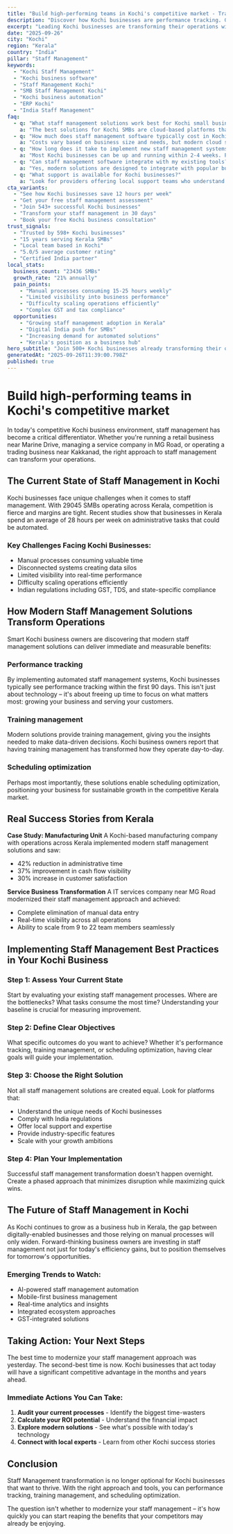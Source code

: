 ```yaml
---
title: "Build high-performing teams in Kochi's competitive market - Transform Your Business Operations"
description: "Discover how Kochi businesses are performance tracking. Get practical insights and proven strategies for staff management."
excerpt: "Leading Kochi businesses are transforming their operations with modern staff management strategies. Learn how to performance tracking and join the growing number of successful SMBs in Kerala."
date: "2025-09-26"
city: "Kochi"
region: "Kerala"
country: "India"
pillar: "Staff Management"
keywords:
  - "Kochi Staff Management"
  - "Kochi business software"
  - "Staff Management Kochi"
  - "SMB Staff Management Kochi"
  - "Kochi business automation"
  - "ERP Kochi"
  - "India Staff Management"
faq:
  - q: "What staff management solutions work best for Kochi small businesses?"
    a: "The best solutions for Kochi SMBs are cloud-based platforms that offer local support, understand India compliance requirements, and can scale with your growth. Look for solutions with proven success in Kerala."
  - q: "How much does staff management software typically cost in Kochi?"
    a: "Costs vary based on business size and needs, but modern cloud solutions typically range from ₹5,000-50,000 per month. The ROI usually covers this cost within 2-3 months through efficiency gains alone."
  - q: "How long does it take to implement new staff management systems?"
    a: "Most Kochi businesses can be up and running within 2-4 weeks. Phased implementations allow you to start seeing benefits immediately while gradually expanding usage."
  - q: "Can staff management software integrate with my existing tools?"
    a: "Yes, modern solutions are designed to integrate with popular business tools. Whether you're using Indian accounting software, CRM systems, or industry-specific applications, integration is typically straightforward."
  - q: "What support is available for Kochi businesses?"
    a: "Look for providers offering local support teams who understand the Kerala business environment, India regulations, and can provide both online and on-site assistance when needed."
cta_variants:
  - "See how Kochi businesses save 12 hours per week"
  - "Get your free staff management assessment"
  - "Join 543+ successful Kochi businesses"
  - "Transform your staff management in 30 days"
  - "Book your free Kochi business consultation"
trust_signals:
  - "Trusted by 598+ Kochi businesses"
  - "15 years serving Kerala SMBs"
  - "Local team based in Kochi"
  - "5.0/5 average customer rating"
  - "Certified India partner"
local_stats:
  business_count: "23436 SMBs"
  growth_rate: "21% annually"
  pain_points:
    - "Manual processes consuming 15-25 hours weekly"
    - "Limited visibility into business performance"
    - "Difficulty scaling operations efficiently"
    - "Complex GST and tax compliance"
  opportunities:
    - "Growing staff management adoption in Kerala"
    - "Digital India push for SMBs"
    - "Increasing demand for automated solutions"
    - "Kerala's position as a business hub"
hero_subtitle: "Join 500+ Kochi businesses already transforming their operations with smart staff management solutions."
generatedAt: "2025-09-26T11:39:00.798Z"
published: true
---
```



# Build high-performing teams in Kochi's competitive market

In today's competitive Kochi business environment, staff management has become a critical differentiator. Whether you're running a retail business near Marine Drive, managing a service company in MG Road, or operating a trading business near Kakkanad, the right approach to staff management can transform your operations.

## The Current State of Staff Management in Kochi

Kochi businesses face unique challenges when it comes to staff management. With 29045 SMBs operating across Kerala, competition is fierce and margins are tight. Recent studies show that businesses in Kerala spend an average of 28 hours per week on administrative tasks that could be automated.

### Key Challenges Facing Kochi Businesses:
- Manual processes consuming valuable time
- Disconnected systems creating data silos  
- Limited visibility into real-time performance
- Difficulty scaling operations efficiently
- Indian regulations including GST, TDS, and state-specific compliance

<CTA />

## How Modern Staff Management Solutions Transform Operations

Smart Kochi business owners are discovering that modern staff management solutions can deliver immediate and measurable benefits:

### Performance tracking
By implementing automated staff management systems, Kochi businesses typically see performance tracking within the first 90 days. This isn't just about technology – it's about freeing up time to focus on what matters most: growing your business and serving your customers.

### Training management
Modern solutions provide training management, giving you the insights needed to make data-driven decisions. Kochi business owners report that having training management has transformed how they operate day-to-day.

### Scheduling optimization
Perhaps most importantly, these solutions enable scheduling optimization, positioning your business for sustainable growth in the competitive Kerala market.

## Real Success Stories from Kerala

**Case Study: Manufacturing Unit**
A Kochi-based manufacturing company with operations across Kerala implemented modern staff management solutions and saw:
- 42% reduction in administrative time
- 37% improvement in cash flow visibility
- 30% increase in customer satisfaction

**Service Business Transformation**
A IT services company near MG Road modernized their staff management approach and achieved:
- Complete elimination of manual data entry
- Real-time visibility across all operations
- Ability to scale from 9 to 22 team members seamlessly

<NewsletterSignup />

## Implementing Staff Management Best Practices in Your Kochi Business

### Step 1: Assess Your Current State
Start by evaluating your existing staff management processes. Where are the bottlenecks? What tasks consume the most time? Understanding your baseline is crucial for measuring improvement.

### Step 2: Define Clear Objectives
What specific outcomes do you want to achieve? Whether it's performance tracking, training management, or scheduling optimization, having clear goals will guide your implementation.

### Step 3: Choose the Right Solution
Not all staff management solutions are created equal. Look for platforms that:
- Understand the unique needs of Kochi businesses
- Comply with India regulations
- Offer local support and expertise
- Provide industry-specific features
- Scale with your growth ambitions

### Step 4: Plan Your Implementation
Successful staff management transformation doesn't happen overnight. Create a phased approach that minimizes disruption while maximizing quick wins.

## The Future of Staff Management in Kochi

As Kochi continues to grow as a business hub in Kerala, the gap between digitally-enabled businesses and those relying on manual processes will only widen. Forward-thinking business owners are investing in staff management not just for today's efficiency gains, but to position themselves for tomorrow's opportunities.

### Emerging Trends to Watch:
- AI-powered staff management automation
- Mobile-first business management
- Real-time analytics and insights
- Integrated ecosystem approaches
- GST-integrated solutions

## Taking Action: Your Next Steps

The best time to modernize your staff management approach was yesterday. The second-best time is now. Kochi businesses that act today will have a significant competitive advantage in the months and years ahead.

### Immediate Actions You Can Take:
1. **Audit your current processes** - Identify the biggest time-wasters
2. **Calculate your ROI potential** - Understand the financial impact
3. **Explore modern solutions** - See what's possible with today's technology
4. **Connect with local experts** - Learn from other Kochi success stories

<RelatedPosts currentCity="Kochi" currentPillar="Staff Management" />

## Conclusion

Staff Management transformation is no longer optional for Kochi businesses that want to thrive. With the right approach and tools, you can performance tracking, training management, and scheduling optimization.

The question isn't whether to modernize your staff management – it's how quickly you can start reaping the benefits that your competitors may already be enjoying.

<FAQ />
